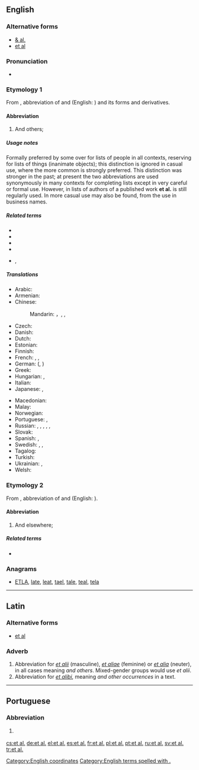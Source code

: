 ==English==

===Alternative forms===
* [[& al.]] {{qualifier|dated}}
* [[et al]]

===Pronunciation===
* {{IPA|/ɛtˈɑːl/|/eɪˈtɑːl/|/ɛtˈæl/|lang=en}}

===Etymology 1===
From {{etyl|la|en}}, abbreviation of {{term|et||lang=la|and}} and {{term|alius|alii|lang=la|others}} (English: {{m|en|et alii}}) and its forms and derivatives.

====Abbreviation====
{{rfc-header|Abbreviation}}
{{head|en|abbreviation}}

# And others; {{non-gloss definition|to complete a list, especially of people, as authors of a published work.}}

=====Usage notes=====
Formally preferred by some over {{m|en|etc.}} for lists of people in all contexts, reserving {{term||etc.}} for lists of things (inanimate objects); this distinction is ignored in casual use, where the more common {{term||etc.}} is strongly preferred. This distinction was stronger in the past; at present the two abbreviations are used synonymously in many contexts for completing lists except in very careful or formal use. However, in lists of authors of a published work '''et al.''' is still regularly used. In more casual use {{m|en|&amp; co.}} may also be found, from the use in business names.

=====Related terms=====
* {{l|en|et alia}}<!-- Abbreviation from Latin, not derived in English -->
* {{l|en|et aliae}}
* {{l|en|et alii}}
* {{l|en|et alios}}
* {{l|en|etc.}}, {{l|en|&c.}}

=====Translations=====
{{trans-top|and others}}
* Arabic: {{t|ar|وآخرون|tr=wa-ʾāxrūn|sc=Arab}}
* Armenian: {{t|hy|եւ այլք}}
* Chinese:
*: Mandarin: {{t|cmn|等人|tr=děng rén|sc=Hani}}，{{t|cmn|等等|tr=děngděng|sc=Hani}}, {{t|cmn|以及其他|tr=yǐjí qítā|sc=Hani}}, {{t|cmn|以及其他人|tr=yǐjí qítā rén|sc=Hani}} {{qualifier|of people}}
* Czech: {{t|cs|a další}}
* Danish: {{t|da|og andre}}
* Dutch: {{t|nl|en anderen}}
* Estonian: {{t|et|jt (ja teised)}}
* Finnish: {{t|fi|ynnä muut}}
* French: {{t+|fr|et al.}}, {{t+|fr|et coll.}}, {{t|fr|& cie}}
* German: {{t+|de|u. a.}} ({{t|de|und andere|p}}, {{t|de|und anderes|n}} {{qualifier|of uncountable objects}})
* Greek: {{t+|el|κ.ά.|sc=Grek}}
* Hungarian: {{t|hu|és tsai.}}, {{t|hu|et al.}}
* Italian: {{t|it|ed altri|m}}
* Japanese: {{t+|ja|ら|tr=ra|sc=Jpan}}, {{t|ja|など|tr=nado|sc=Jpan}}
{{trans-mid}}
* Macedonian: {{t|mk|и др.|p|tr=i dr.|sc=Cyrl}}
* Malay: {{t|ms|dan lain-lain}}
* Norwegian: {{t|no|og andre}}
* Portuguese: {{t|pt|et al.}}, {{t|pt|[[e]] [[outros]]}}
* Russian: {{t|ru|и др.|tr=i dr.|p|sc=Cyrl}}, {{t|ru|и другие|p|tr=i drugíje|sc=Cyrl}}, {{t|ru|и другое|n|tr=i drugóje|sc=Cyrl}} {{qualifier|of uncountable objects}}, {{t|ru|и пр.|tr=i pr.|sc=Cyrl}}, {{t|ru|и прочие|p|tr=i próčije|sc=Cyrl}}, {{t|ru|и прочее|n|tr=i próčeje|sc=Cyrl}} {{qualifier|of uncountable objects}}
* Slovak: {{t|sk|a ďalší}}
* Spanish: {{t|es|y otros|m-p}}, {{t|es|y otras|f-p}}
* Swedish: {{t|sv|med flera|p}}, {{t+|sv|et al.}}, {{t+|sv|m.fl.}}
* Tagalog: {{t|tl|at iba pa}}
* Turkish: {{t|tr|ve diğerleri}}
* Ukrainian: {{t+|uk|та ін.|tr=ta in.|p|sc=Cyrl}}, {{t|uk|та інші|p|tr=ta ínši|sc=Cyrl}}
* Welsh: {{t|cy|ac eraill}}
{{trans-bottom}}

===Etymology 2===
From {{etyl|la|en}}, abbreviation of {{term|et||lang=la|and}} and {{term|alius|alibi|lang=la|other places}} (English: {{m|en|et alibi}}).

====Abbreviation====
{{rfc-header|Abbreviation}}
{{head|en|abbreviation}}

# And elsewhere; {{non-gloss definition|to complete a list of places.}}

=====Related terms=====
* {{l|en|et alibi}}<!-- Abbreviation from Latin, not derived in English -->

===Anagrams===
* [[ETLA#English|ETLA]], [[late#English|late]], [[leat#English|leat]], [[tael#English|tael]], [[tale#English|tale]], [[teal#English|teal]], [[tela#English|tela]]

[[Category:English coordinates]]
[[Category:English terms spelled with .]]

----

==Latin==

===Alternative forms===
* [[et al]]

===Adverb===
{{head|la|adverb}}

# Abbreviation for ''[[et alii#Latin|et alii]]'' (masculine), ''[[et aliae#Latin|et aliae]]'' (feminine) or ''[[et alia#Latin|et alia]]'' (neuter), in all cases meaning ''and others''. Mixed-gender groups would use ''et alii''.
# Abbreviation for ''[[et alibi]]'', meaning ''and other occurrences'' in a text.

----

==Portuguese==

===Abbreviation===
{{rfc-header|Abbreviation}}
{{head|pt|abbreviation}}

# {{l/en|et al.}} {{gloss|and others}}

[[cs:et al.]]
[[de:et al.]]
[[el:et al.]]
[[es:et al.]]
[[fr:et al.]]
[[pl:et al.]]
[[pt:et al.]]
[[ru:et al.]]
[[sv:et al.]]
[[tr:et al.]]